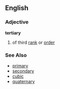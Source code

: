 ==English==
===Adjective===
'''tertiary'''

# of third [[rank]] or [[order]]

===See Also===
*[[primary]]
*[[secondary]]
*[[cubic]]
*[[quaternary]]